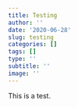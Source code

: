 ```yaml
---
title: Testing
author: ''
date: '2020-06-28'
slug: testing
categories: []
tags: []
type: ''
subtitle: ''
image: ''
---
```


This is a test.